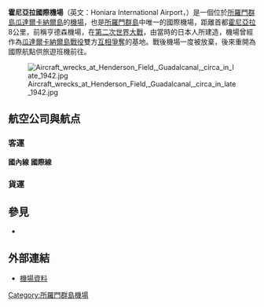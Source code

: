 {{NoteTA|G1=地名|1=zh-hans:霍尼亚拉; zh-tw:荷尼阿拉; zh-hk:霍尼亞拉;}}
{{Infobox Airport |
airport_name = 霍尼亞拉國際機場<br />{{lang|en|Honiara International Airport}}|
photo = Honiara Airport.jpg|
open = |
type = 民用|
run by = |
city ={{SLB}}[[霍尼亞拉|霍尼亞拉]]|
location = [[瓜達爾卡納爾島|瓜達爾卡納爾島]]|
distance_to_city = 8公里|
elevation = 9米(28呎) |
IATA = HIR |
ICAO = AGGH |
coordinates  = {{coord|9|25|40|S|160|3|17|E|type:airport}}|
website = |
runway1_heading = 6/22 |
runway1_feet = 7,218 |
runway1_meter = 2,200 |
runway1_surface = 柏油 |
footnotes  = | 
}}
'''霍尼亞拉國際機場'''（英文：Honiara International Airport，{{Airport codes|HIR|AGGH}}）是一個位於[[所羅門群島|所羅門群島]][[瓜達爾卡納爾島|瓜達爾卡納爾島]]的[[機場|機場]]，也是[[所羅門群島|所羅門群島]]中唯一的國際機場，距離首都[[霍尼亞拉|霍尼亞拉]]8公里，前稱亨德森機場，在[[第二次世界大戰|第二次世界大戰]]，由當時的日本人所建造，機場曾經作為[[瓜達爾卡納爾島戰役|瓜達爾卡納爾島戰役]]雙方[[韓德生基地戰役|互相爭奪]]的基地。戰後機場一度被放棄，後來重開為國際航點供旅遊班機前往。

[[File:Aircraft_wrecks_at_Henderson_Field,_Guadalcanal,_circa_in_late_1942.jpg|thumb]]

==航空公司與航点==
===客運===
'''國內線'''
{{Airport-dest-list
|{{nowrap|{{flagicon|索羅門群島}} {{link-en|索羅門航空|Solomon Airlines}}（IE）}}|Afutara、[[烏拉瓦機場|烏拉瓦]]、Atoifi、[[奧基機場|奧基]]、[[貝羅那機場|貝羅那]]、[[費拉機場|費拉]]、基佐、卡高、吉拉吉拉、[[馬勞機場|馬勞]]、Ramata、Seghe、[[蘇阿瓦瑙機場|蘇阿瓦瑙]]
}}
'''國際線'''
{{Airport-dest-list
|{{flagicon|索羅門群島}} {{link-en|索羅門航空|Solomon Airlines}}（IE）|{{flagicon|澳大利亞}}[[布里斯班機場|布里斯本]]、{{flagicon|斐濟}}[[楠迪國際機場|楠迪]]、{{flagicon|萬那杜}}[[維拉港國際機場|維拉港]]、{{flagicon|吉里巴斯}}[[邦里基國際機場|南塔拉瓦]]
|{{flagicon|巴布亞紐幾內亞}} [[新畿內亞航空|新畿內亞航空]]（PX）|[[傑克遜斯國際機場|莫尔兹比港]]、{{flagicon|斐濟}}[[楠迪國際機場|楠迪]]
|{{flagicon|斐濟}} [[斐濟航空|斐濟航空]]（FJ）|[[楠迪國際機場|楠迪]]、{{flagicon|萬那杜}}[[維拉港國際機場|維拉港]]
|{{flagicon|Nauru}} [[諾魯航空|諾魯航空]]（ON）|[[諾魯國際機場|諾魯]]、{{flagicon|澳大利亞}}[[布里斯班機場|布里斯本]]
|{{flagicon|澳大利亞}} [[維珍澳洲航空|維珍澳洲航空]]（VA）|[[布里斯班機場|布里斯本]]
}}

===貨運===
{{Airport-dest-list
|{{flagicon|澳大利亞}} {{link-en|重型貨運航空公司|HeavyLift Cargo Airlines}}|[[布里斯班機場|布里斯本]]、[[凱恩斯機場|凱恩斯]]
|{{flagicon|澳大利亞}} {{link-en|太平洋航空​​快遞|Pacific Air Express}}|[[布里斯班機場|布里斯本]]
}}

== 參見 ==
* {{le|仙人掌空軍|Cactus Air Force}}

== 外部連結 ==
* [https://web.archive.org/web/20110808131654/http://worldaerodata.com/wad.cgi?id=BP35029&sch=AGGH 機場資料]

[[Category:所羅門群島機場|Category:所羅門群島機場]]